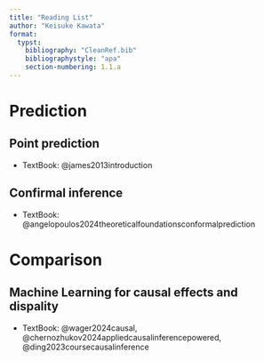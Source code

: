 ```yaml
---
title: "Reading List"
author: "Keisuke Kawata"
format: 
  typst:
    bibliography: "CleanRef.bib"
    bibliographystyle: "apa"
    section-numbering: 1.1.a
---
```


# Prediction

## Point prediction

- TextBook: @james2013introduction

## Confirmal inference

- TextBook: @angelopoulos2024theoreticalfoundationsconformalprediction

# Comparison

## Machine Learning for causal effects and dispality

- TextBook: @wager2024causal, @chernozhukov2024appliedcausalinferencepowered, @ding2023coursecausalinference

